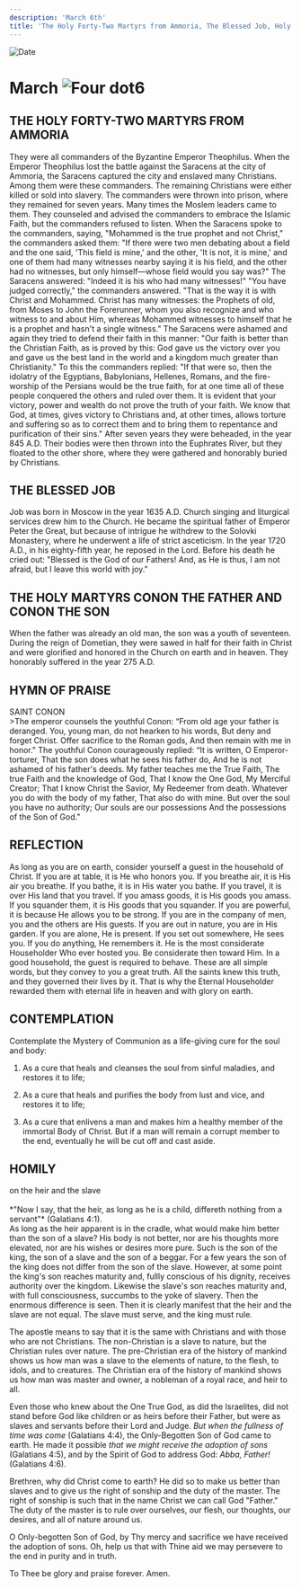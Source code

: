 ```yaml
---
description: 'March 6th'
title: 'The Holy Forty-Two Martyrs from Ammoria, The Blessed Job, Holy Martyrs Conon the Father and Conon the Son'
---
```


<CustomPaginator />
<RunningHead />

<Image src="/title-imprint.png" height={68} width={50} alt="Date" className="title-imprint"/>

# <div id="date">March <Image className="four-dot" src="/four-dot.png" height={15} width={15} alt="Four dot" />6</div>

## THE HOLY FORTY-TWO MARTYRS FROM AMMORIA

They were all commanders of the Byzantine Emperor Theophilus. When the Emperor Theophilus lost the battle against the Saracens at the city of Ammoria, the Saracens captured the city and enslaved many Christians. Among them were these commanders. The remaining Christians were either killed or sold into slavery. The commanders were thrown into prison, where they remained for seven years. Many times the Moslem leaders came to them. They counseled and advised the commanders to embrace the Islamic Faith, but the commanders refused to listen. When the Saracens spoke to the commanders, saying, "Mohammed is the true prophet and not Christ," the commanders asked them: "If there were two men debating about a field and the one said, 'This field is mine,' and the other, 'It is not, it is mine,' and one of them had many witnesses nearby saying it is his field, and the other had no witnesses, but only himself—whose field would you say was?" The Saracens answered: "Indeed it is his who had many witnesses!" "You have judged correctly," the commanders answered. "That is the way it is with Christ and Mohammed. Christ has many witnesses: the Prophets of old, from Moses to John the Forerunner, whom you also recognize and who witness to and about Him, whereas Mohammed witnesses to himself that he is a prophet and hasn't a single witness." The Saracens were ashamed and again they tried to defend their faith in this manner: "Our faith is better than the Christian Faith, as is proved by this: God gave us the victory over you and gave us the best land in the world and a kingdom much greater than Christianity." To this the commanders replied: "If that were so, then the idolatry of the Egyptians, Babylonians, Hellenes, Romans, and the fire-worship of the Persians would be the true faith, for at one time all of these people conquered the others and ruled over them. It is evident that your victory, power and wealth do not prove the truth of your faith. We know that God, at times, gives victory to Christians and, at other times, allows torture and suffering so as to correct them and to bring them to repentance and purification of their sins." After seven years they were beheaded, in the year 845 A.D. Their bodies were then thrown into the Euphrates River, but they floated to the other shore, where they were gathered and honorably buried by Christians.

## THE BLESSED JOB

Job was born in Moscow in the year 1635 A.D. Church singing and liturgical services drew him to the Church. He became the spiritual father of Emperor Peter the Great, but because of intrigue he withdrew to the Solovki Monastery, where he underwent a life of strict asceticism. In the year 1720 A.D., in his eighty-fifth year, he reposed in the Lord. Before his death he cried out: "Blessed is the God of our Fathers!  And, as He is thus, I am not afraid, but I leave this world with joy."

## THE HOLY MARTYRS CONON THE FATHER AND CONON THE SON

When the father was already an old man, the son was a youth of seventeen. During the reign of Dometian, they were sawed in half for their faith in Christ and were glorified and honored in the Church on earth and in heaven. They honorably suffered in the year 275 A.D.


## HYMN OF PRAISE
<div style={{textAlign:'center', color:'crimson', fontWeight:'bold'}}>
SAINT CONON
</div>
>The emperor counsels the youthful Conon:  
“From old age your father is deranged.  
You, young man, do not hearken to his words,  
But deny and forget Christ.  
Offer sacrifice to the Roman gods,  
And then remain with me in honor."  
The youthful Conon courageously replied:  
“It is written, O Emperor-torturer,  
That the son does what he sees his father do,  
And he is not ashamed of his father's deeds.  
My father teaches me the True Faith,  
The true Faith and the knowledge of God,  
That I know the One God,  
My Merciful Creator;  
That I know Christ the Savior,  
My Redeemer from death.  
Whatever you do with the body of my father,  
That also do with mine.  
But over the soul you have no authority;  
Our souls are our possessions  
And the possessions of the Son of God."  


## REFLECTION

As long as you are on earth, consider yourself a guest in the household of Christ. If you are at table, it is He who honors you. If you breathe air, it is His air you breathe. If you bathe, it is in His water you bathe. If you travel, it is over His land that you travel. If you amass goods, it is His goods you amass. If you squander them, it is His goods that you squander. If you are powerful, it is because He allows you to be strong. If you are in the company of men, you and the others are His guests. If you are out in nature, you are in His garden. If you are alone, He is present. If you set out somewhere, He sees you. If you do anything, He remembers it. He is the most considerate Householder Who ever hosted you. Be considerate then toward Him. In a good household, the guest is required to behave. These are all simple words, but they convey to you a great truth. All the saints knew this truth, and they governed their lives by it. That is why the Eternal Householder rewarded them with eternal life in heaven and with glory on earth.


## CONTEMPLATION

Contemplate the Mystery of Communion as a life-giving cure for the soul and body:

1. As a cure that heals and cleanses the soul from sinful maladies, and restores it to life;

2. As a cure that heals and purifies the body from lust and vice, and restores it to life;

3. As a cure that enlivens a man and makes him a healthy member of the immortal Body of Christ.  But if a man will remain a corrupt member to the end, eventually he will be cut off and cast aside.


## HOMILY
<div style={{textAlign:'center', color:'crimson', fontWeight:'bold'}}>
on the heir and the slave
</div><br />
<div style={{textAlign:'right'}}>
*"Now I say, that the heir, as long as he is a child, differeth nothing from a servant"* (Galatians 4:1).
</div>
As long as the heir apparent is in the cradle, what would make him better than the son of a slave? His body is not better, nor are his thoughts more elevated, nor are his wishes or desires more pure. Such is the son of the king, the son of a slave and the son of a beggar. For a few years the son of the king does not differ from the son of the slave. However, at some point the king's son reaches maturity and, fullly conscious of his dignity, receives authority over the kingdom. Likewise the slave's son reaches maturity and, with full consciousness, succumbs to the yoke of slavery. Then the enormous difference is seen. Then it is clearly manifest that the heir and the slave are not equal. The slave must serve, and the king must rule.

The apostle means to say that it is the same with Christians and with those who are not Christians. The non-Christian is a slave to nature, but the Christian rules over nature. The pre-Christian era of the history of mankind shows us how man was a slave to the elements of nature, to the flesh, to idols, and to creatures. The Christian era of the history of mankind shows us how man was master and owner, a nobleman of a royal race, and heir to all.

Even those who knew about the One True God, as did the Israelites, did not stand before God like children or as heirs before their Father, but were as slaves and servants before their Lord and Judge. *But when the fullness of time was come* (Galatians 4:4), the Only-Begotten Son of God came to earth. He made it possible *that we might receive the adoption of sons* (Galatians 4:5), and by the Spirit of God to address God: *Abba, Father!* (Galatians 4:6).

Brethren, why did Christ come to earth? He did so to make us better than slaves and to give us the right of sonship and the duty of the master. The right of sonship is such that in the name Christ we can call God "Father."  The duty of the master is to rule over ourselves, our flesh, our thoughts, our desires, and all of nature around us.

O Only-begotten Son of God, by Thy mercy and sacrifice we have received the adoption of sons. Oh, help us that with Thine aid we may persevere to the end in purity and in truth.

To Thee be glory and praise forever. Amen.